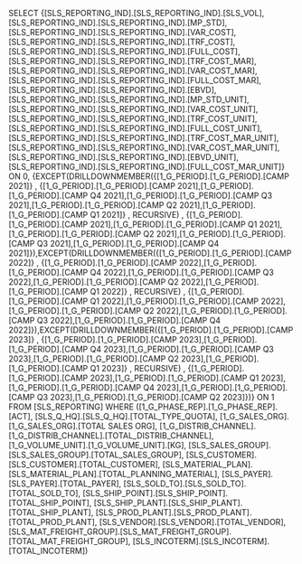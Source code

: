 SELECT {[SLS_REPORTING_IND].[SLS_REPORTING_IND].[SLS_VOL],[SLS_REPORTING_IND].[SLS_REPORTING_IND].[MP_STD],[SLS_REPORTING_IND].[SLS_REPORTING_IND].[VAR_COST],[SLS_REPORTING_IND].[SLS_REPORTING_IND].[TRF_COST],[SLS_REPORTING_IND].[SLS_REPORTING_IND].[FULL_COST],[SLS_REPORTING_IND].[SLS_REPORTING_IND].[TRF_COST_MAR],[SLS_REPORTING_IND].[SLS_REPORTING_IND].[VAR_COST_MAR],[SLS_REPORTING_IND].[SLS_REPORTING_IND].[FULL_COST_MAR],[SLS_REPORTING_IND].[SLS_REPORTING_IND].[EBVD],[SLS_REPORTING_IND].[SLS_REPORTING_IND].[MP_STD_UNIT],[SLS_REPORTING_IND].[SLS_REPORTING_IND].[VAR_COST_UNIT],[SLS_REPORTING_IND].[SLS_REPORTING_IND].[TRF_COST_UNIT],[SLS_REPORTING_IND].[SLS_REPORTING_IND].[FULL_COST_UNIT],[SLS_REPORTING_IND].[SLS_REPORTING_IND].[TRF_COST_MAR_UNIT],[SLS_REPORTING_IND].[SLS_REPORTING_IND].[VAR_COST_MAR_UNIT],[SLS_REPORTING_IND].[SLS_REPORTING_IND].[EBVD_UNIT],[SLS_REPORTING_IND].[SLS_REPORTING_IND].[FULL_COST_MAR_UNIT]} ON 0, {EXCEPT(DRILLDOWNMEMBER({[1_G_PERIOD].[1_G_PERIOD].[CAMP 2021]} , {[1_G_PERIOD].[1_G_PERIOD].[CAMP 2021],[1_G_PERIOD].[1_G_PERIOD].[CAMP Q4 2021],[1_G_PERIOD].[1_G_PERIOD].[CAMP Q3 2021],[1_G_PERIOD].[1_G_PERIOD].[CAMP Q2 2021],[1_G_PERIOD].[1_G_PERIOD].[CAMP Q1 2021]} , RECURSIVE) , {[1_G_PERIOD].[1_G_PERIOD].[CAMP 2021],[1_G_PERIOD].[1_G_PERIOD].[CAMP Q1 2021],[1_G_PERIOD].[1_G_PERIOD].[CAMP Q2 2021],[1_G_PERIOD].[1_G_PERIOD].[CAMP Q3 2021],[1_G_PERIOD].[1_G_PERIOD].[CAMP Q4 2021]}),EXCEPT(DRILLDOWNMEMBER({[1_G_PERIOD].[1_G_PERIOD].[CAMP 2022]} , {[1_G_PERIOD].[1_G_PERIOD].[CAMP 2022],[1_G_PERIOD].[1_G_PERIOD].[CAMP Q4 2022],[1_G_PERIOD].[1_G_PERIOD].[CAMP Q3 2022],[1_G_PERIOD].[1_G_PERIOD].[CAMP Q2 2022],[1_G_PERIOD].[1_G_PERIOD].[CAMP Q1 2022]} , RECURSIVE) , {[1_G_PERIOD].[1_G_PERIOD].[CAMP Q1 2022],[1_G_PERIOD].[1_G_PERIOD].[CAMP 2022],[1_G_PERIOD].[1_G_PERIOD].[CAMP Q2 2022],[1_G_PERIOD].[1_G_PERIOD].[CAMP Q3 2022],[1_G_PERIOD].[1_G_PERIOD].[CAMP Q4 2022]}),EXCEPT(DRILLDOWNMEMBER({[1_G_PERIOD].[1_G_PERIOD].[CAMP 2023]} , {[1_G_PERIOD].[1_G_PERIOD].[CAMP 2023],[1_G_PERIOD].[1_G_PERIOD].[CAMP Q4 2023],[1_G_PERIOD].[1_G_PERIOD].[CAMP Q3 2023],[1_G_PERIOD].[1_G_PERIOD].[CAMP Q2 2023],[1_G_PERIOD].[1_G_PERIOD].[CAMP Q1 2023]} , RECURSIVE) , {[1_G_PERIOD].[1_G_PERIOD].[CAMP 2023],[1_G_PERIOD].[1_G_PERIOD].[CAMP Q1 2023],[1_G_PERIOD].[1_G_PERIOD].[CAMP Q4 2023],[1_G_PERIOD].[1_G_PERIOD].[CAMP Q3 2023],[1_G_PERIOD].[1_G_PERIOD].[CAMP Q2 2023]})} ON 1 FROM [SLS_REPORTING] WHERE ([1_G_PHASE_REP].[1_G_PHASE_REP].[ACT], [SLS_Q_HQ].[SLS_Q_HQ].[TOTAL_TYPE_QUOTA], [1_G_SALES_ORG].[1_G_SALES_ORG].[TOTAL SALES ORG], [1_G_DISTRIB_CHANNEL].[1_G_DISTRIB_CHANNEL].[TOTAL_DISTRIB_CHANNEL], [1_G_VOLUME_UNIT].[1_G_VOLUME_UNIT].[KG], [SLS_SALES_GROUP].[SLS_SALES_GROUP].[TOTAL_SALES_GROUP], [SLS_CUSTOMER].[SLS_CUSTOMER].[TOTAL_CUSTOMER], [SLS_MATERIAL_PLAN].[SLS_MATERIAL_PLAN].[TOTAL_PLANNING_MATERIAL], [SLS_PAYER].[SLS_PAYER].[TOTAL_PAYER], [SLS_SOLD_TO].[SLS_SOLD_TO].[TOTAL_SOLD_TO], [SLS_SHIP_POINT].[SLS_SHIP_POINT].[TOTAL_SHIP_POINT], [SLS_SHIP_PLANT].[SLS_SHIP_PLANT].[TOTAL_SHIP_PLANT], [SLS_PROD_PLANT].[SLS_PROD_PLANT].[TOTAL_PROD_PLANT], [SLS_VENDOR].[SLS_VENDOR].[TOTAL_VENDOR], [SLS_MAT_FREIGHT_GROUP].[SLS_MAT_FREIGHT_GROUP].[TOTAL_MAT_FREIGHT_GROUP], [SLS_INCOTERM].[SLS_INCOTERM].[TOTAL_INCOTERM])